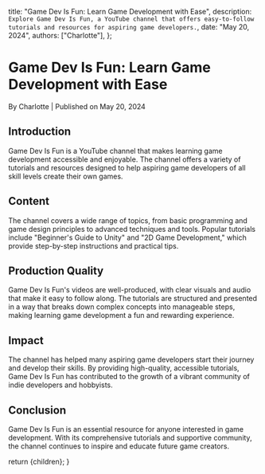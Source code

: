
  title: "Game Dev Is Fun: Learn Game Development with Ease",
  description: `Explore Game Dev Is Fun, a YouTube channel that offers easy-to-follow tutorials and resources for aspiring game developers.`,
  date: "May 20, 2024",
  authors: ["Charlotte"],
};

<h1>Game Dev Is Fun: Learn Game Development with Ease</h1>
<div className="text-sm text-gray-500 dark:text-gray-400">
  By Charlotte | Published on May 20, 2024
</div>

<section id="introduction">
  <h2>Introduction</h2>
  <span>
    Game Dev Is Fun is a YouTube channel that makes learning game development
    accessible and enjoyable. The channel offers a variety of tutorials and
    resources designed to help aspiring game developers of all skill levels
    create their own games.
  </span>
</section>

<section id="content">
  <h2>Content</h2>
  <span>
    The channel covers a wide range of topics, from basic programming and game
    design principles to advanced techniques and tools. Popular tutorials
    include "Beginner's Guide to Unity" and "2D Game Development," which provide
    step-by-step instructions and practical tips.
  </span>
</section>

<section id="production-quality">
  <h2>Production Quality</h2>
  <span>
    Game Dev Is Fun's videos are well-produced, with clear visuals and audio
    that make it easy to follow along. The tutorials are structured and
    presented in a way that breaks down complex concepts into manageable steps,
    making learning game development a fun and rewarding experience.
  </span>
</section>

<section id="impact">
  <h2>Impact</h2>
  <span>
    The channel has helped many aspiring game developers start their journey and
    develop their skills. By providing high-quality, accessible tutorials, Game
    Dev Is Fun has contributed to the growth of a vibrant community of indie
    developers and hobbyists.
  </span>
</section>

<section id="conclusion">
  <h2>Conclusion</h2>
  <span>
    Game Dev Is Fun is an essential resource for anyone interested in game
    development. With its comprehensive tutorials and supportive community, the
    channel continues to inspire and educate future game creators.
  </span>
</section>

  return <MdxLayout>{children}</MdxLayout>;
}
